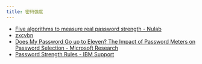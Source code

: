 ```yaml
---
title: 密码强度
---
```



- [Five algorithms to measure real password strength - Nulab](https://nulab.com/learn/software-development/password-strength/)
- [zxcvbn](https://www.npmjs.com/package/zxcvbn)
- [Does My Password Go up to Eleven? The Impact of Password Meters on Password Selection - Microsoft Research](https://www.microsoft.com/en-us/research/publication/does-my-password-go-up-to-eleven-the-impact-of-password-meters-on-password-selection/)
- [Password Strength Rules - IBM Support](https://www.ibm.com/support/pages/password-strength-rules)